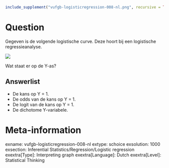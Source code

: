 ```{r, echo = FALSE, results = "hide"}
include_supplement("vufgb-logisticregression-008-nl.png", recursive = TRUE)
```

Question
========
Gegeven is de volgende logistische curve. Deze hoort bij een logistische regressieanalyse. 

![](vufgb-logisticregression-008-nl.png)

Wat staat er op de Y-as?

Answerlist
----------
* De kans op Y = 1.
* De odds van de kans op Y = 1.
* De logit van de kans op Y = 1.
* De dichotome Y-variabele.

Meta-information
================
exname: vufgb-logisticregression-008-nl
extype: schoice
exsolution: 1000
exsection: Inferential Statistics/Regression/Logistic regression
exextra[Type]: Interpreting graph
exextra[Language]: Dutch
exextra[Level]: Statistical Thinking